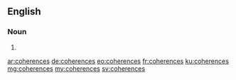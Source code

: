 ==English==

===Noun===
{{head|en|plural}}

# {{plural of|coherence|lang=en}}

[[ar:coherences]]
[[de:coherences]]
[[eo:coherences]]
[[fr:coherences]]
[[ku:coherences]]
[[mg:coherences]]
[[my:coherences]]
[[sv:coherences]]